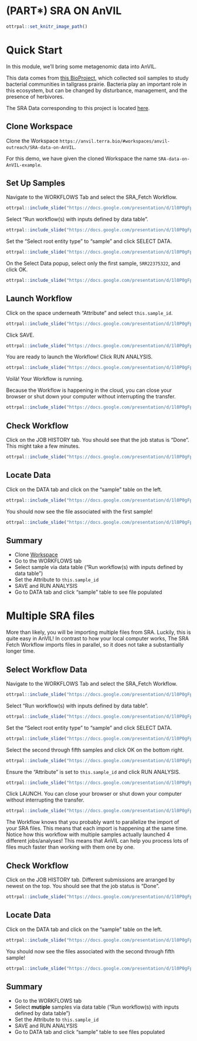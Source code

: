 # (PART\*) SRA ON AnVIL {-}


```r
ottrpal::set_knitr_image_path()
```

# Quick Start

In this module, we'll bring some metagenomic data into AnVIL.

This data comes from [this BioProject](https://www.ncbi.nlm.nih.gov/bioproject/PRJNA904247), which collected soil samples to study bacterial communities in tallgrass prairie. Bacteria play an important role in this ecosystem, but can be changed by disturbance, management, and the presence of herbivores.

The SRA Data corresponding to this project is located [here](https://www.ncbi.nlm.nih.gov/Traces/study/?acc=SRP409181&o=acc_s%3Aa).

## Clone Workspace

Clone the Workspace `https://anvil.terra.bio/#workspaces/anvil-outreach/SRA-data-on-AnVIL`.

For this demo, we have given the cloned Workspace the name `SRA-data-on-AnVIL-example`.

## Set Up Samples

Navigate to the WORKFLOWS Tab and select the SRA_Fetch Workflow.

```r
ottrpal::include_slide("https://docs.google.com/presentation/d/1l0P0gFpsPkYG7blqJ_5JyYYlztJFZDD39CnIB4svrY8/edit#slide=id.g1f25a933000_0_0")
```

Select "Run workflow(s) with inputs defined by data table".

```r
ottrpal::include_slide("https://docs.google.com/presentation/d/1l0P0gFpsPkYG7blqJ_5JyYYlztJFZDD39CnIB4svrY8/edit#slide=id.g1f25a933000_0_10")
```

Set the "Select root entity type" to "sample" and click SELECT DATA.

```r
ottrpal::include_slide("https://docs.google.com/presentation/d/1l0P0gFpsPkYG7blqJ_5JyYYlztJFZDD39CnIB4svrY8/edit#slide=id.g208af248fb0_0_0")
```

On the Select Data popup, select only the first sample, `SRR22375322`, and click OK.

```r
ottrpal::include_slide("https://docs.google.com/presentation/d/1l0P0gFpsPkYG7blqJ_5JyYYlztJFZDD39CnIB4svrY8/edit#slide=id.g208af248fb0_0_8")
```

## Launch Workflow

Click on the space underneath "Attribute" and select `this.sample_id`.

```r
ottrpal::include_slide("https://docs.google.com/presentation/d/1l0P0gFpsPkYG7blqJ_5JyYYlztJFZDD39CnIB4svrY8/edit#slide=id.g208af248fb0_0_17")
```

Click SAVE.

```r
ottrpal::include_slide("https://docs.google.com/presentation/d/1l0P0gFpsPkYG7blqJ_5JyYYlztJFZDD39CnIB4svrY8/edit#slide=id.g208af248fb0_0_26")
```

You are ready to launch the Workflow! Click RUN ANALYSIS.

```r
ottrpal::include_slide("https://docs.google.com/presentation/d/1l0P0gFpsPkYG7blqJ_5JyYYlztJFZDD39CnIB4svrY8/edit#slide=id.g208af248fb0_0_34")
```

Voilà! Your Workflow is running. 

::: {.notice}
Because the Workflow is happening in the cloud, you can close your browser or shut down your computer without interrupting the transfer.
:::

```r
ottrpal::include_slide("https://docs.google.com/presentation/d/1l0P0gFpsPkYG7blqJ_5JyYYlztJFZDD39CnIB4svrY8/edit#slide=id.g208af248fb0_0_42")
```

## Check Workflow

Click on the JOB HISTORY tab. You should see that the job status is "Done". This might take a few minutes.

```r
ottrpal::include_slide("https://docs.google.com/presentation/d/1l0P0gFpsPkYG7blqJ_5JyYYlztJFZDD39CnIB4svrY8/edit#slide=id.g208af248fb0_0_50")
```

## Locate Data

Click on the DATA tab and click on the "sample" table on the left.

```r
ottrpal::include_slide("https://docs.google.com/presentation/d/1l0P0gFpsPkYG7blqJ_5JyYYlztJFZDD39CnIB4svrY8/edit#slide=id.g208b8f790dc_23_31")
```

You should now see the file associated with the first sample!

```r
ottrpal::include_slide("https://docs.google.com/presentation/d/1l0P0gFpsPkYG7blqJ_5JyYYlztJFZDD39CnIB4svrY8/edit#slide=id.g208b8f790dc_23_41")
```

## Summary

- Clone [Workspace](https://anvil.terra.bio/#workspaces/anvil-outreach/SRA-data-on-AnVIL)
- Go to the WORKFLOWS tab
- Select sample via data table ("Run workflow(s) with inputs defined by data table")
- Set the Attribute to `this.sample_id`
- SAVE and RUN ANALYSIS
- Go to DATA tab and click "sample" table to see file populated

# Multiple SRA files

More than likely, you will be importing multiple files from SRA. Luckily, this is quite easy in AnVIL! In contrast to how your local computer works, The SRA Fetch Workflow imports files in parallel, so it does not take a substantially longer time.

## Select Workflow Data

Navigate to the WORKFLOWS Tab and select the SRA_Fetch Workflow.

```r
ottrpal::include_slide("https://docs.google.com/presentation/d/1l0P0gFpsPkYG7blqJ_5JyYYlztJFZDD39CnIB4svrY8/edit#slide=id.g1f25a933000_0_0")
```

Select "Run workflow(s) with inputs defined by data table".

```r
ottrpal::include_slide("https://docs.google.com/presentation/d/1l0P0gFpsPkYG7blqJ_5JyYYlztJFZDD39CnIB4svrY8/edit#slide=id.g1f25a933000_0_10")
```

Set the "Select root entity type" to "sample" and click SELECT DATA.

```r
ottrpal::include_slide("https://docs.google.com/presentation/d/1l0P0gFpsPkYG7blqJ_5JyYYlztJFZDD39CnIB4svrY8/edit#slide=id.g208af248fb0_0_0")
```

Select the second through fifth samples and click OK on the bottom right.

```r
ottrpal::include_slide("https://docs.google.com/presentation/d/1l0P0gFpsPkYG7blqJ_5JyYYlztJFZDD39CnIB4svrY8/edit#slide=id.g208b8f790dc_23_54")
```

Ensure the "Attribute" is set to `this.sample_id` and click RUN ANALYSIS.

```r
ottrpal::include_slide("https://docs.google.com/presentation/d/1l0P0gFpsPkYG7blqJ_5JyYYlztJFZDD39CnIB4svrY8/edit#slide=id.g208b8f790dc_23_64")
```

Click LAUNCH. You can close your browser or shut down your computer without interrupting the transfer.

```r
ottrpal::include_slide("https://docs.google.com/presentation/d/1l0P0gFpsPkYG7blqJ_5JyYYlztJFZDD39CnIB4svrY8/edit#slide=id.g208b8f790dc_23_73")
```

::: {.notice}
The Workflow knows that you probably want to parallelize the import of your SRA files. This means that each import is happening at the same time. Notice how this workflow with multiple samples actually launched 4 different jobs/analyses! This means that AnVIL can help you process lots of files much faster than working with them one by one.
:::

## Check Workflow

Click on the JOB HISTORY tab. Different submissions are arranged by newest on the top. You should see that the job status is "Done".

```r
ottrpal::include_slide("https://docs.google.com/presentation/d/1l0P0gFpsPkYG7blqJ_5JyYYlztJFZDD39CnIB4svrY8/edit#slide=id.g208b8f790dc_23_83")
```


## Locate Data

Click on the DATA tab and click on the "sample" table on the left.

```r
ottrpal::include_slide("https://docs.google.com/presentation/d/1l0P0gFpsPkYG7blqJ_5JyYYlztJFZDD39CnIB4svrY8/edit#slide=id.g208b8f790dc_23_31")
```

You should now see the files associated with the second through fifth sample!

```r
ottrpal::include_slide("https://docs.google.com/presentation/d/1l0P0gFpsPkYG7blqJ_5JyYYlztJFZDD39CnIB4svrY8/edit#slide=id.g208b8f790dc_23_92")
```

## Summary

- Go to the WORKFLOWS tab
- Select **mutiple** samples via data table ("Run workflow(s) with inputs defined by data table")
- Set the Attribute to `this.sample_id`
- SAVE and RUN ANALYSIS
- Go to DATA tab and click "sample" table to see files populated
